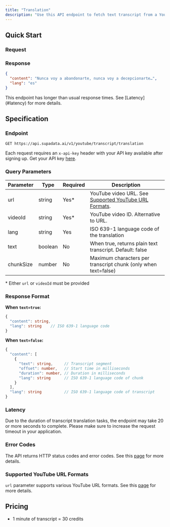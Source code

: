 ```yaml
---
title: "Translation"
description: "Use this API endpoint to fetch text transcript from a YouTube video in various formats and languages."
---
```



## Quick Start

### Request

<CodeGroup>
  <TranslationNode />
  <TranslationPython />
  <TranslationCurl />
</CodeGroup>

### Response

```json
{
  "content": "Nunca voy a abandonarte, nunca voy a decepcionarte…",
  "lang": "es"
}
```

<Info>
  This endpoint has longer than usual response times. See [Latency](#latency)
  for more details.
</Info>

## Specification

### Endpoint

`GET https://api.supadata.ai/v1/youtube/transcript/translation`

Each request requires an `x-api-key` header with your API key available after signing up. Get your API key [here](https://dash.supadata.ai/organizations/api-key).

### Query Parameters

| Parameter | Type    | Required | Description                                                                             |
| --------- | ------- | -------- | --------------------------------------------------------------------------------------- |
| url       | string  | Yes\*    | YouTube video URL. See [Supported YouTube URL Formats](#supported-youtube-url-formats). |
| videoId   | string  | Yes\*    | YouTube video ID. Alternative to URL.                                                   |
| lang      | string  | Yes      | ISO 639-1 language code of the translation                                              |
| text      | boolean | No       | When true, returns plain text transcript. Default: false                                |
| chunkSize | number  | No       | Maximum characters per transcript chunk (only when text=false)                          |

\* Either `url` or `videoId` must be provided

### Response Format

**When `text=true`:**

```typescript
{
  "content": string,
  "lang": string    // ISO 639-1 language code
}
```

**When `text=false`:**

```typescript
{
  "content": [
    {
      "text": string,     // Transcript segment
      "offset": number,   // Start time in milliseconds
      "duration": number, // Duration in milliseconds
      "lang": string      // ISO 639-1 language code of chunk
    }
  ],
  "lang": string          // ISO 639-1 language code of transcript
}
```

### Latency

Due to the duration of transcript translation tasks, the endpoint may take 20 or more seconds to complete. Please make sure to increase the request timeout in your application.

### Error Codes

The API returns HTTP status codes and error codes. See this [page](/documentation/errors) for more details.

### Supported YouTube URL Formats

`url` parameter supports various YouTube URL formats. See this [page](/documentation/youtube/supported-url-formats) for more details.

## Pricing

- 1 minute of transcript = 30 credits

